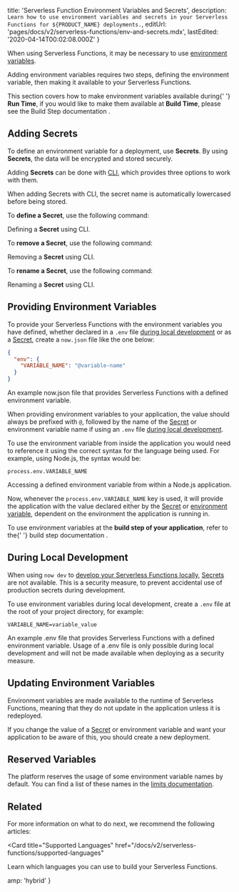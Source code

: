 
  title: 'Serverless Function Environment Variables and Secrets',
  description: `Learn how to use environment variables and secrets in your Serverless Functions for ${PRODUCT_NAME} deployments.`,
  editUrl: 'pages/docs/v2/serverless-functions/env-and-secrets.mdx',
  lastEdited: '2020-04-14T00:02:08.000Z'
}

When using Serverless Functions, it may be necessary to use [environment variables](https://en.wikipedia.org/wiki/Environment_variable).

Adding environment variables requires two steps, defining the environment variable, then making it available to your Serverless Functions.

<Note>
  This section covers how to make environment variables available during{' '}
  <b>Run Time</b>, if you would like to make them available at <b>Build Time</b>,
  please see the <Link href="/docs/v2/build-step/#using-environment-variables-and-secrets">
    Build Step documentation
  </Link>.
</Note>

## Adding Secrets

To define an environment variable for a deployment, use **<ProductShortName /> Secrets**. By using **<ProductShortName /> Secrets**, the data will be encrypted and stored securely.

Adding **<ProductShortName /> Secrets** can be done with [<ProductShortName /> CLI](/download), which provides three options to work with them.

<Note>
  When adding <ProductShortName /> Secrets with <ProductShortName /> CLI, the
  secret name is automatically lowercased before being stored.
</Note>

To **define a <ProductShortName /> Secret**, use the following command:

<Snippet dark text="now secrets add <secret-name> <secret-value>" />
<Caption>Defining a <b><ProductShortName /> Secret</b> using <Link href="/download"><ProductShortName /> CLI</Link>.</Caption>

To **remove a <ProductShortName /> Secret**, use the following command:

<Snippet dark text="now secrets rm <secret-name>" />
<Caption>Removing a <b><ProductShortName /> Secret</b> using <Link href="/download"><ProductShortName /> CLI</Link>.</Caption>

To **rename a <ProductShortName /> Secret**, use the following command:

<Snippet dark text="now secrets rename <secret-name> <new-name>" />
<Caption>Renaming a <b><ProductShortName /> Secret</b> using <Link href="/download"><ProductShortName /> CLI</Link>.</Caption>

## Providing Environment Variables

To provide your Serverless Functions with the environment variables you have defined, whether declared in a `.env` file [during local development](#during-local-development) or as a [<ProductShortName /> Secret](#adding-secrets), create a `now.json` file like the one below:

```json
{
  "env": {
    "VARIABLE_NAME": "@variable-name"
  }
}
```

<Caption>
  An example <InlineCode>now.json</InlineCode> file that provides Serverless
  Functions with a defined environment variable.
</Caption>

When providing environment variables to your application, the value should always be prefixed with `@`, followed by the name of the [<ProductShortName /> Secret](#adding-secrets) or environment variable name if using an `.env` file [during local development](#during-local-development).

To use the environment variable from inside the application you would need to reference it using the correct syntax for the language being used. For example, using Node.js, the syntax would be:

```
process.env.VARIABLE_NAME
```

<Caption>
  Accessing a defined environment variable from within a Node.js application.
</Caption>

Now, whenever the `process.env.VARIABLE_NAME` key is used, it will provide the application with the value declared either by the [<ProductShortName /> Secret](#adding-secrets) or [environment variable](#during-local-development), dependent on the environment the application is running in.

<Note>
  To use environment variables at the <b>build step of your application</b>,
  refer to the{' '}
  <Link href="/docs/v2/build-step/#using-environment-variables-and-secrets">
    build step documentation
  </Link>
  .
</Note>

## During Local Development

When using `now dev` to [develop your Serverless Functions locally](/docs/v2/serverless-functions/introduction/#local-development), [<ProductShortName /> Secrets](#adding-secrets) are not available. This is a security measure, to prevent accidental use of production secrets during development.

To use environment variables during local development, create a `.env` file at the root of your project directory, for example:

```
VARIABLE_NAME=variable_value
```

<Caption>
  An example <InlineCode>.env</InlineCode> file that provides Serverless
  Functions with a defined environment variable.
</Caption>

<Note type="warning">
  Usage of a <InlineCode>.env</InlineCode> file is only possible during local
  development and will not be made available when deploying as a security
  measure.
</Note>

## Updating Environment Variables

Environment variables are made available to the runtime of Serverless Functions, meaning that they do not update in the application unless it is redeployed.

If you change the value of a [<ProductShortName /> Secret](#adding-secrets) or environment variable and want your application to be aware of this, you should create a new deployment.

## Reserved Variables

The <ProductName /> platform reserves the usage of some environment variable names by default. You can find a list of these names in the [limits documentation](/docs/v2/platform/limits/#reserved-variables).

## Related

For more information on what to do next, we recommend the following articles:

<Card
  title="Supported Languages"
  href="/docs/v2/serverless-functions/supported-languages"
>
  Learn which languages you can use to build your Serverless Functions.
</Card>


  amp: 'hybrid'
}
